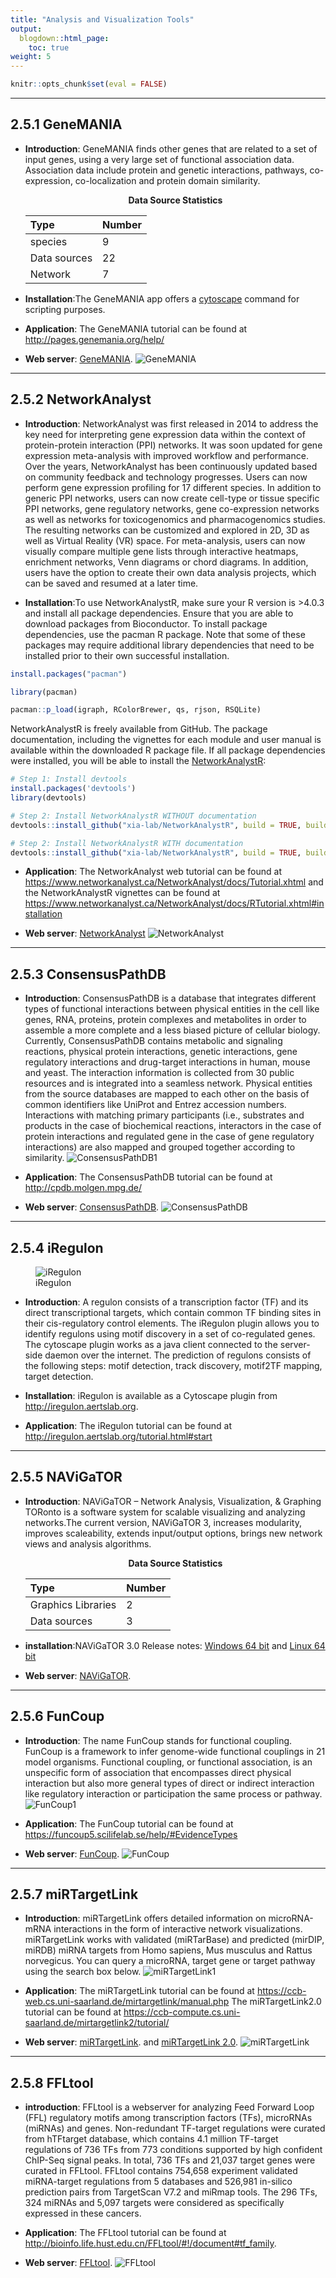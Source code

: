 ```yaml
---
title: "Analysis and Visualization Tools"
output:
  blogdown::html_page:
    toc: true
weight: 5
---
```



```r
knitr::opts_chunk$set(eval = FALSE)
```

---

## 2.5.1 **GeneMANIA**

- **Introduction**: GeneMANIA finds other genes that are related to a set of input genes, using a very large set of functional association data. Association data include protein and genetic interactions, pathways, co-expression, co-localization and protein domain similarity. 

  <center><b>Data Source Statistics</b></center>
  | Type           | Number           | 
  | :------------- | :--------------- | 
  | species        | 9 | 
  | Data sources   | 22 | 
  | Network        | 7 | 
  
- **Installation**:The GeneMANIA app offers a [cytoscape](https://apps.cytoscape.org/apps/genemania) command for scripting purposes.

- **Application**: The GeneMANIA tutorial can be found at
<http://pages.genemania.org/help/>
             
- **Web server**: [GeneMANIA](https://genemania.org).
![GeneMANIA](/images/GeneMANIA.jpg?width=60pc)

---

## 2.5.2 **NetworkAnalyst**

- **Introduction**: NetworkAnalyst was first released in 2014 to address the key need for interpreting gene expression data within the context of protein-protein interaction (PPI) networks. It was soon updated for gene expression meta-analysis with improved workflow and performance. Over the years, NetworkAnalyst has been continuously updated based on community feedback and technology progresses. Users can now perform gene expression profiling for 17 different species. In addition to generic PPI networks, users can now create cell-type or tissue specific PPI networks, gene regulatory networks, gene co-expression networks as well as networks for toxicogenomics and pharmacogenomics studies. The resulting networks can be customized and explored in 2D, 3D as well as Virtual Reality (VR) space. For meta-analysis, users can now visually compare multiple gene lists through interactive heatmaps, enrichment networks, Venn diagrams or chord diagrams. In addition, users have the option to create their own data analysis projects, which can be saved and resumed at a later time. 

- **Installation**:To use NetworkAnalystR, make sure your R version is >4.0.3 and install all package dependencies. Ensure that you are able to download packages from Bioconductor. To install package dependencies, use the pacman R package. Note that some of these packages may require additional library dependencies that need to be installed prior to their own successful installation.
```r
install.packages("pacman")

library(pacman)

pacman::p_load(igraph, RColorBrewer, qs, rjson, RSQLite)
```
NetworkAnalystR is freely available from GitHub. The package documentation, including the vignettes for each module and user manual is available within the downloaded R package file. If all package dependencies were installed, you will be able to install the [NetworkAnalystR](https://www.networkanalyst.ca/NetworkAnalyst/docs/RTutorial.xhtml):
```r
# Step 1: Install devtools
install.packages('devtools')
library(devtools)

# Step 2: Install NetworkAnalystR WITHOUT documentation
devtools::install_github("xia-lab/NetworkAnalystR", build = TRUE, build_opts = c("--no-resave-data", "--no-manual", "--no-build-vignettes"))

# Step 2: Install NetworkAnalystR WITH documentation
devtools::install_github("xia-lab/NetworkAnalystR", build = TRUE, build_opts = c("--no-resave-data", "--no-manual"), build_vignettes = TRUE)
```

- **Application**: The NetworkAnalyst web tutorial can be found at
<https://www.networkanalyst.ca/NetworkAnalyst/docs/Tutorial.xhtml> and the NetworkAnalystR vignettes can be found at
<https://www.networkanalyst.ca/NetworkAnalyst/docs/RTutorial.xhtml#installation> 

- **Web server**:
[NetworkAnalyst](https://www.networkanalyst.ca/)
![NetworkAnalyst](/images/NetworkAnalyst.jpg?width=60pc)

---

## 2.5.3 **ConsensusPathDB**

- **Introduction**: ConsensusPathDB is a database that integrates different types of functional interactions between physical entities in the cell like genes, RNA, proteins, protein complexes and metabolites in order to assemble a more complete and a less biased picture of cellular biology. Currently, ConsensusPathDB contains metabolic and signaling reactions, physical protein interactions, genetic interactions, gene regulatory interactions and drug-target interactions in human, mouse and yeast. The interaction information is collected from 30 public resources and is integrated into a seamless network. Physical entities from the source databases are mapped to each other on the basis of common identifiers like UniProt and Entrez accession numbers. Interactions with matching primary participants (i.e., substrates and products in the case of biochemical reactions, interactors in the case of protein interactions and regulated gene in the case of gene regulatory interactions) are also mapped and grouped together according to similarity.
![ConsensusPathDB1](/images/ConsensusPathDB1.png?width=90pc)

- **Application**: The ConsensusPathDB tutorial can be found at
<http://cpdb.molgen.mpg.de/>
  
- **Web server**: 
[ConsensusPathDB](http://consensuspathdb.org/).
![ConsensusPathDB](/images/ConsensusPathDB.jpg?width=50pc)

---

## 2.5.4 **iRegulon**
![iRegulon](/images/iRegulon.png?width=30pc)
  
- **Introduction**: A regulon consists of a transcription factor (TF) and its direct transcriptional targets, which contain common TF binding sites in their cis-regulatory control elements. The iRegulon plugin allows you to identify regulons using motif discovery in a set of co-regulated genes. The cytoscape plugin works as a java client connected to the server-side daemon over the internet. The prediction of regulons consists of the following steps: motif detection, track discovery, motif2TF mapping, target detection.

- **Installation**: iRegulon is available as a Cytoscape plugin from <http://iregulon.aertslab.org>.

- **Application**: The iRegulon tutorial can be found at
<http://iregulon.aertslab.org/tutorial.html#start>

---

## 2.5.5 **NAViGaTOR**

- **Introduction**: NAViGaTOR –  Network Analysis, Visualization, & Graphing TORonto is a software system for scalable visualizing and analyzing networks.The current version, NAViGaTOR 3, increases modularity, improves scaleability, extends input/output options, brings new network views and analysis algorithms.

  <center><b>Data Source Statistics</b></center>
  | Type                   | Number     | 
  | :--------------------- | :--------- | 
  | Graphics Libraries     | 2       | 
  | Data sources           | 3       | 
  
- **installation**:NAViGaTOR 3.0 Release notes: [Windows 64 bit](http://navigator.ophid.utoronto.ca/NAViGaTOR/NAViGaTOR_3_0_17_win32_win32_x86_64.exe) and [Linux 64 bit](http://navigator.ophid.utoronto.ca/NAViGaTOR/NAViGaTOR_3_0_17_linux_gtk_x86_64.sh)

- **Web server**: [NAViGaTOR](http://navigator.ophid.utoronto.ca/navigatorwp/index.php/downloads/).
 
---

## 2.5.6 **FunCoup**

- **Introduction**: The name FunCoup stands for functional coupling. FunCoup is a framework to infer genome-wide functional couplings in 21 model organisms. Functional coupling, or functional association, is an unspecific form of association that encompasses direct physical interaction but also more general types of direct or indirect interaction like regulatory interaction or participation the same process or pathway.
![FunCoup1](/images/FunCoup1.png?width=50pc)

- **Application**: The FunCoup tutorial can be found at
<https://funcoup5.scilifelab.se/help/#EvidenceTypes>

- **Web server**: [FunCoup](https://funcoup5.scilifelab.se/search/).
![FunCoup](/images/FunCoup.jpg?width=50pc)
 
---

## 2.5.7 **miRTargetLink**

- **Introduction**: miRTargetLink offers detailed information on microRNA-mRNA interactions in the form of interactive network visualizations. miRTargetLink works with validated (miRTarBase) and predicted (mirDIP, miRDB) miRNA targets from Homo sapiens, Mus musculus and Rattus norvegicus. You can query a microRNA, target gene or target pathway using the search box below.
![miRTargetLink1](/images/miRTargetLink1.jpg?width=60pc)

- **Application**: The miRTargetLink tutorial can be found at
<https://ccb-web.cs.uni-saarland.de/mirtargetlink/manual.php>
 The miRTargetLink2.0 tutorial can be found at
<https://ccb-compute.cs.uni-saarland.de/mirtargetlink2/tutorial/>
- **Web server**: [miRTargetLink](https://ccb-web.cs.uni-saarland.de/mirtargetlink/). and [miRTargetLink 2.0](https://ccb-compute.cs.uni-saarland.de/mirtargetlink2/).
![miRTargetLink](/images/miRTargetLink.jpg?width=50pc)

---

## 2.5.8 **FFLtool**

- **introduction**: FFLtool is a webserver for analyzing Feed Forward Loop (FFL) regulatory motifs among transcription factors (TFs), microRNAs (miRNAs) and genes. Non-redundant TF-target regulations were curated from hTFtarget database, which contains 4.1 million TF-target regulations of 736 TFs from 773 conditions supported by high confident ChIP-Seq signal peaks. In total, 736 TFs and 21,037 target genes were curated in FFLtool.  FFLtool contains 754,658 experiment validated miRNA-target regulations from 5 databases and 526,981 in-silico prediction pairs from TargetScan V7.2 and miRmap tools. The 296 TFs, 324 miRNAs and 5,097 targets were considered as specifically expressed in these cancers.

- **Application**: The FFLtool tutorial can be found at
<http://bioinfo.life.hust.edu.cn/FFLtool/#!/document#tf_family>.

- **Web server**: [FFLtool](http://bioinfo.life.hust.edu.cn/FFLtool/).
![FFLtool](/images/FFLtool.jpg?width=50pc)